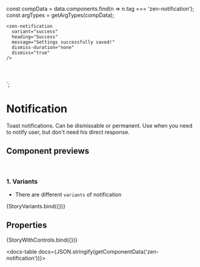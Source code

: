 
const compData = data.components.find(n => n.tag === 'zen-notification');
const argTypes = getArgTypes(compData);

<Meta title="Notifications/Notification" component="zen-notification" argTypes={argTypes} />


    <zen-notification
      variant="success"
      heading="Success"
      message="Settings successfully saved!"
      dismiss-duration="none"
      dismiss="true"
    />
  </div>
  <div style="padding-bottom: 20px">
    <zen-notification
      variant="info"
      heading="Info"
      message="You have 6 items that need your attention!"
      dismiss-duration="none"
      dismiss="true"
    />
  </div>
  <div style="padding-bottom: 20px">
    <zen-notification
      variant="warning"
      heading="Warning"
      message="Proceed with caution. Any changes will
  lead to the recalculation of the risk ratings and scores accross the entire risk register."
      dismiss-duration="none"
      dismiss="true"
    />
  </div>
  <div>
    <zen-notification
      variant="error"
      heading="Error"
      message="Oops, something went wrong."
      dismiss-duration="none"
      dismiss="true"
    />
  </div>`;

# Notification

Toast notifications. Can be dismissable or permanent.
Use when you need to notify user, but don't need his direct response.

## Component previews

<br />

### 1. Variants

- There are different `variants` of notification

<Canvas>
  <Story name="button">{StoryVariants.bind({})}</Story>
</Canvas>

## Properties

<Canvas>
  <Story
    name="default"
    args={{
      ...getDefaultArgs(argTypes),
      // override some default values:
      dismissDuration: 'none',
      heading: 'Success',
      message: 'Settings successfully saved!',
    }}
  >
    {StoryWithControls.bind({})}
  </Story>
</Canvas>

<ArgsTable story="default" />

<docs-table docs={JSON.stringify(getComponentData('zen-notification'))}></docs-table>
